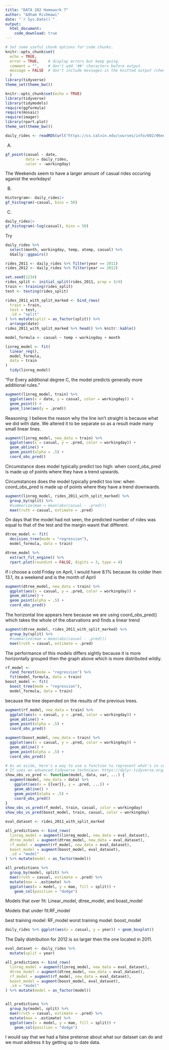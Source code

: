 ```yaml
---
title: "DATA 202 Homework 7"
author: "Adham Rishmawi"
date: "`r Sys.Date()`"
output:
  html_document:
    code_download: true
---
```


```r
# Set some useful chunk options for code chunks.
knitr::opts_chunk$set(
  echo = TRUE,
  error = TRUE,    # display errors but keep going.
  comment = "",    # don't add '##' characters before output.
  message = FALSE  # don't include messages in the knitted output (check them in RStudio)
  )
library(tidyverse)
theme_set(theme_bw())
```

```r
knitr::opts_chunk$set(echo = TRUE)
library(tidyverse)
library(tidymodels)
require(ggformula)
require(mosaic)
require(imager)
library(rpart.plot)
theme_set(theme_bw())
```

```r
daily_rides <- readRDS(url("https://cs.calvin.edu/courses/info/602/06ensembles/hw/bikeshare-day.rds"))

```

A.
```r
gf_point(casual ~ date,
         data = daily_rides,
         color = ~workingday)
```

The Weekends seem to have a larger amount of casual rides occuring aganist the workdays!


B.
```r
Historgram<- daily_rides|>
gf_histogram(~casual, bins = 50)
```


C.

```r
daily_rides|>
gf_histogram(~log(casual), bins = 50)
```

Try
```r
daily_rides %>% 
  select(month, workingday, temp, atemp, casual) %>% 
  GGally::ggpairs()
```





```r
rides_2011 <- daily_rides %>% filter(year == 2011)
rides_2012 <- daily_rides %>% filter(year == 2012)
```

```r
set.seed(1234)
rides_split <- initial_split(rides_2011, prop = 3/4)
train <- training(rides_split)
test <- testing(rides_split)
```


```r
rides_2011_with_split_marked <- bind_rows(
  train = train,
  test = test,
  .id = "split"
) %>% mutate(split = as_factor(split)) %>% 
  arrange(date)
rides_2011_with_split_marked %>% head() %>% knitr::kable()
```

```r
model_formula <- casual ~ temp + workingday + month
```


```r
linreg_model <- fit(
  linear_reg(),
  model_formula,
  data = train
)
  tidy(linreg_model)
```
"For Every additional degree C, the model predicts generally more additional rules."

```r
augment(linreg_model, train) %>% 
  ggplot(aes(x = date, y = casual, color = workingday)) +
  geom_point() +
  geom_line(aes(y = .pred))
```
Reasoning: I believe the reason why the line isn't straight is because what we did with date. We altered it to be separate so as a result made many small linear lines. 


```r
augment(linreg_model, new_data = train) %>% 
  ggplot(aes(x = casual, y = .pred, color = workingday)) +
  geom_abline() +
  geom_point(alpha = .5) +
  coord_obs_pred()
```









Circumstance does model typically predict too high: when coord_obs_pred is made up of points where they have a trend upwards.

Circumstances does the model typically predict too low: when coord_obs_pred is made up of points where they have a trend downwards.

```r
augment(linreg_model, rides_2011_with_split_marked) %>% 
  group_by(split) %>% 
  #summarize(mae = mean(abs(casual - .pred)))
  mae(truth = casual, estimate = .pred)
```



On days that the model had not seen, the predicted number of rides was equal to that of the test and the margin wasnt that different.


```r
dtree_model <- fit(
  decision_tree(mode = "regression"),
  model_formula, data = train)
```

```r
dtree_model %>%
  extract_fit_engine() %>% 
  rpart.plot(roundint = FALSE, digits = 3, type = 4)
```
If i choose a cold Friday on April, I would have 8.1% because its colder then 13.1, its a weekend and is the month of April

```r
augment(dtree_model, new_data = train) %>% 
  ggplot(aes(x = casual, y = .pred, color = workingday)) +
  geom_abline() +
  geom_point(alpha = .5) +
  coord_obs_pred()

```

The horizontal line appears here because we are using coord_obs_pred() which takes the whole of the obsrvations and finds a linear trend

```r
augment(dtree_model, rides_2011_with_split_marked) %>% 
  group_by(split) %>% 
  #summarize(mae = mean(abs(casual - .pred)))
  mae(truth = casual, estimate = .pred)
```

The performance of this models differs sightly because it is more horizontally grouped then the graph above which is more distributed wildly.


```r
rf_model <-
  rand_forest(mode = "regression") %>%
  fit(model_formula, data = train)
boost_model <- fit(
  boost_tree(mode = "regression"),
  model_formula, data = train)
```


because the tree depended on the results of the previous trees.


```r
augment(rf_model, new_data = train) %>% 
  ggplot(aes(x = casual, y = .pred, color = workingday)) +
  geom_abline() +
  geom_point(alpha = .5) +
  coord_obs_pred()
```


```r
augment(boost_model, new_data = train) %>% 
  ggplot(aes(x = casual, y = .pred, color = workingday)) +
  geom_abline() +
  geom_point(alpha = .5) +
  coord_obs_pred()
```
```r
# As an aside, here's a way to use a function to represent what's in common between these plots.
# It uses an advanced tidyverse technique: https://dplyr.tidyverse.org/articles/programming.html#indirection
show_obs_vs_pred <- function(model, data, var, ...) {
  augment(model, new_data = data) %>% 
    ggplot(aes(x = {{var}}, y = .pred, ...)) +
    geom_abline() +
    geom_point(alpha = .5) +
    coord_obs_pred()
}
show_obs_vs_pred(rf_model, train, casual, color = workingday)
show_obs_vs_pred(boost_model, train, casual, color = workingday)
```






```r
eval_dataset <- rides_2011_with_split_marked

all_predictions <- bind_rows(
  linreg_model = augment(linreg_model, new_data = eval_dataset),
  dtree_model = augment(dtree_model, new_data = eval_dataset),
  rf_model = augment(rf_model, new_data = eval_dataset),
  boost_model = augment(boost_model, eval_dataset),
  .id = "model"
) %>% mutate(model = as_factor(model))
```





```r
all_predictions %>% 
  group_by(model, split) %>% 
  mae(truth = casual, estimate = .pred) %>% 
  mutate(mae = .estimate) %>% 
  ggplot(aes(x = model, y = mae, fill = split)) +
    geom_col(position = "dodge")
```

Models that over fit: Linear_model, dtree_model, and boast_model

Models that under fit:RF_model


best training model: RF_model
worst training model: boost_model

```r
daily_rides %>% ggplot(aes(x = casual, y = year)) + geom_boxplot()

```
The Daily distribution for 2012 is so larger then the one located in 2011.


```r
eval_dataset <- daily_rides %>% 
  mutate(split = year)

all_predictions <- bind_rows(
  linreg_model = augment(linreg_model, new_data = eval_dataset),
  dtree_model = augment(dtree_model, new_data = eval_dataset),
  rf_model = augment(rf_model, new_data = eval_dataset),
  boost_model = augment(boost_model, eval_dataset),
  .id = "model"
) %>% mutate(model = as_factor(model))


all_predictions %>% 
  group_by(model, split) %>% 
  mae(truth = casual, estimate = .pred) %>% 
  mutate(mae = .estimate) %>% 
  ggplot(aes(x = model, y = mae, fill = split)) +
    geom_col(position = "dodge")
```

I would say that we had a false pretense about what our dataset can do and we must address it by getting up to date data.